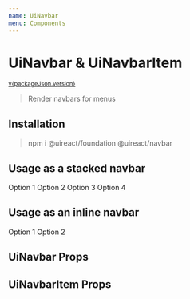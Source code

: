 ```yaml
---
name: UiNavbar
menu: Components
---
```





# UiNavbar & UiNavbarItem

<sup>
  <a href="https://github.com/inavac182/ui-react/blob/main/grid/navbar/" target="_blank">
    v{packageJson.version}
  </a>
</sup>

> Render navbars for menus

## Installation

> npm i @uireact/foundation @uireact/navbar

## Usage as a stacked navbar

<Playground>
  <UiNavbar orientation="stacked">
    <UiNavbarItem>
      <UiText>Option 1</UiText>
    </UiNavbarItem>
    <UiNavbarItem>
      <UiText>Option 2</UiText>
    </UiNavbarItem>
    <UiNavbarItem active>
      <UiText>Option 3</UiText>
    </UiNavbarItem>
    <UiNavbarItem>
      <UiText>Option 4</UiText>
    </UiNavbarItem>
  </UiNavbar>
</Playground>

## Usage as an inline navbar

<Playground>
  <UiNavbar orientation="inline" align="center">
    <UiNavbarItem>
      <UiText>Option 1</UiText>
    </UiNavbarItem>
    <UiNavbarItem>
      <UiText>Option 2</UiText>
    </UiNavbarItem>
  </UiNavbar>
</Playground>

## UiNavbar Props

<Props of={UiNavbar} />

## UiNavbarItem Props

<Props of={UiNavbarItem} />
